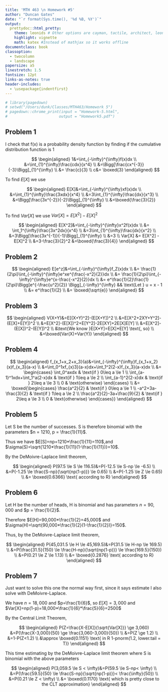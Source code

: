 ```yaml
---
title: 'MTH 463 \n Homework #5'
author: "Duncan Gates"
date: "`r format(Sys.time(), '%d %B, %Y')`"
output: 
  prettydoc::html_pretty:
    theme: leonids # Other options are cayman, tactile, architect, leonids, hpstr
    highlight: vignette
    math: katex #Instead of mathjax so it works offline
documentclass: book
classoption:
  - twocolumn
  - landscape
papersize: a5
linestretch: 1.5
fontsize: 12pt
links-as-notes: true
header-includes:
  - \usepackage{indentfirst}
---
```


```r
# library(pagedown)
# setwd("/Users/dunk/Classes/MTH463/Homework 5")
# pagedown::chrome_print(input = "Homework-5.html",
#                       output = "Homework5.pdf")
```

## Problem 1

I check that f(x) is a probability density function by finding if the cumulative distribution function is 1 

$$
\begin{aligned}
1&=\int_{-\infty}^{\infty}f(x)dx \\
&=\int_{1}^{\infty}\frac{cdx}{x^4} \\
&=\Bigg[\frac{cx^{-3}}{-3}\Bigg]_{1}^{\infty} \\
&= \frac{c}{3} \\
c&= \boxed{3}
\end{aligned}
$$

To find $E[X]$ we use 

$$
\begin{aligned}
E[X]&=\int_{-\infty}^{\infty}xf(x)dx \\
&=\int_{1}^{\infty}\frac{3xdx}{x^4} \\
&=3\int_{1}^{\infty}\frac{dx}{x^3} \\
&=\Bigg[\frac{3x^{-2}}{-2}\Bigg]_{1}^{\infty} \\
&=\boxed{\frac{3}{2}}
\end{aligned}
$$

To find $Var[X]$ we use $Var[X] = E[X^2] - E[X]^2$

$$
\begin{aligned}
E[X^2]&=\int_{-\infty}^{\infty}x^2f(x)dx \\
&= \int_1^{\infty}\frac{3x^2dx}{x^4} \\
&=3\int_{1}^{\infty}\frac{dx}{x^2} \\
&=3\Bigg[\frac{3x^{-1}}{-1}\Bigg]_{1}^{\infty} \\
&=3 \\
Var[X] &= E[X^2] - E[X]^2 \\
&=3-\frac{3}{2}^2
&=\boxed{\frac{3}{4}}
\end{aligned}
$$


## Problem 2

$$
\begin{aligned}
E[e^z]&=\int_{-\infty}^{\infty}f_Z(x)dx \\
&= \frac{1}{2\pi}\int_{-\infty}^{\infty}e^xe^{\frac{-x^2}{2}}dx \\
&= \frac{1}{2\pi}\int_{-\infty}^{\infty}e^{x-\frac{-x^2}{2}}dx \\
&= e^\frac{1}{2}\frac{1}{2\pi}\Bigg[e^{-\frac{u^2}{2}} \Bigg]_{-\infty}^{\infty} && \text{Let } u = x - 1 \\
&= e^\frac{1}{2} \\
&= \boxed{\sqrt{e}}
\end{aligned}
$$


## Problem 3 

$$
\begin{aligned}
V(X+Y)&=E[(X+Y)^2]-(E[X+Y])^2 \\
&=E[X^2+2XY+Y^2]-(E[X]+E[Y])^2 \\
&=E[X^2]-(E[X])^2+E[Y^2]-2E[XY]+2E[X]E[Y] \\
&=E[X^2]-(E[X])^2-(E[Y])^2 \\
&\text{We know }E[X*Y]=E[X]*E[Y] \text{, so} \\
&=\boxed{Var(X)+Var(Y)}
\end{aligned}
$$



## Problem 4

$$
\begin{aligned}
f_{x_1+x_2+x_3}(a)&=\int_{-\infty}^{\infty}f_{x_1+x_2}(x)f_{x_3}(a-x) \\
&=\int_0^1xf_{x)3}(a-x)dx+\int_1^2(2-x)f_{x_3}(a-x)dx \\
&=  \begin{cases} 
      \int_0^axdx & \text{if } 0\leq a \le 1 \\
      \int_{a-1}^1xdx+\int_1^a(2-x)dx & \text{if } 1\leq a \le 2 \\
      \int_{a-1}^2(2-x)dx & \text{if } 2\leq a \le 3 \\
      0 & \text{otherwise}
   \end{cases} \\
&=  \boxed{\begin{cases} 
      \frac{a^2}{2} & \text{if } 0\leq a \le 1 \\
      -a^2+3a-\frac{3}{2} & \text{if } 1\leq a \le 2 \\
      \frac{a^2}{2}-3a+\frac{9}{2} & \text{if } 2\leq a \le 3 \\
      0 & \text{otherwise}
   \end{cases}}
\end{aligned}
$$


## Problem 5

Let S be the number of successes. S is therefore binomial with the parameters $n = 1210, p = \frac{1}{11}$.

Thus we have $E[S]=np=1210*\frac{1}{11}=110$,and $\sigma(S)=\sqrt{1210*\frac{1}{11}(1-\frac{1}{11})}=10$.

By the DeMoivre-Laplace limit theorem,

$$
\begin{aligned}
P(97.5 \le S \le 116.5)&=P(-12.5 \le S-np \le -6.5) \\
&=P(-1.25 \le \frac{S-np}{\sqrt{np(1-p)}} \le 0.65) \\
&=P(-1.25 \le Z \le 0.65) \\
&= \boxed{0.6366} \text{ according to R}
\end{aligned}
$$

## Problem 6

Let H be the number of heads, H is binomial and has parameters $n = 90,000$ and $p = \frac{1}{2}$.

Therefore $E[H]=90,000*\frac{1}{2}=45,000$ and $\sigma(H)=\sqrt{90,000*\frac{1}{2}(1-\frac{1}{2})}=150$.

Thus, by the DeMoivre-Laplace limit theorem,

$$
\begin{aligned}
P(45,031.5 \le H \le 45,169.5)&=P(31.5 \le H-np \le 169.5) \\
&=P(\frac{31.5}{150} \le \frac{H-np}{\sqrt{np(1-p)}} \le \frac{169.5}{150}) \\
&=P(0.21 \le Z \le 1.13) \\
&= \boxed{0.2876} \text{ according to R}
\end{aligned}
$$

## Problem 7

Just want to solve this one the normal way first, since it says estimate I also solve with DeMoivre-Laplace.

We have $n = 18,000$ and $p=\frac{1}{6}$, so $E[X]=3,000$ and $Var[X]=np(1-p)=18,000*\frac{1}{6}*\frac{5}{6}=2500$

By the Central Limit Theorem,

$$
\begin{aligned}
P(Z=\frac{X-E[X]}{\sqrt{Var[X]}} \ge 3,060) &=P(\frac{X-3,000}{50} \ge \frac{3,060-3,000}{50}) \\
&=P(Z \ge 1.2) \\
&=1-P(Z<1.2) \\
&\approx \boxed{0.1151} \text{ in R 1-pnorm(1.2, lower.tail = T)}
\end{aligned}
$$

This time estimating by the DeMoivre-Laplace limit theorem where S is binomial with the above parameters 

$$
\begin{aligned}
P(3,059.5 \le S < \infty)&=P(59.5 \le S-np< \infty) \\
&=P(\frac{59.5}{50} \le \frac{S-np}{\sqrt{np(1-p)}}< \frac{\infty}{50}) \\
&=P(0.21 \le Z < \infty) \\
&= \boxed{0.1170} \text{ which is pretty close to the CLT approximation}
\end{aligned}
$$








